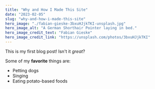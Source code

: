 ```yaml
---
title: "Why and How I Made This Site"
date: "2023-02-05"
slug: "why-and-how-i-made-this-site"
hero_image: "./fabian-gieske-3bxuHJjkTKI-unsplash.jpg"
hero_image_alt: "A German Shorthair Pointer laying in bed."
hero_image_credit_text: "Fabian Gieske"
hero_image_credit_link: "https://unsplash.com/photos/3bxuHJjkTKI"
---
```


This is my first blog post! Isn't it *great*?

Some of my **favorite** things are:

* Petting dogs
* Singing
* Eating potato-based foods